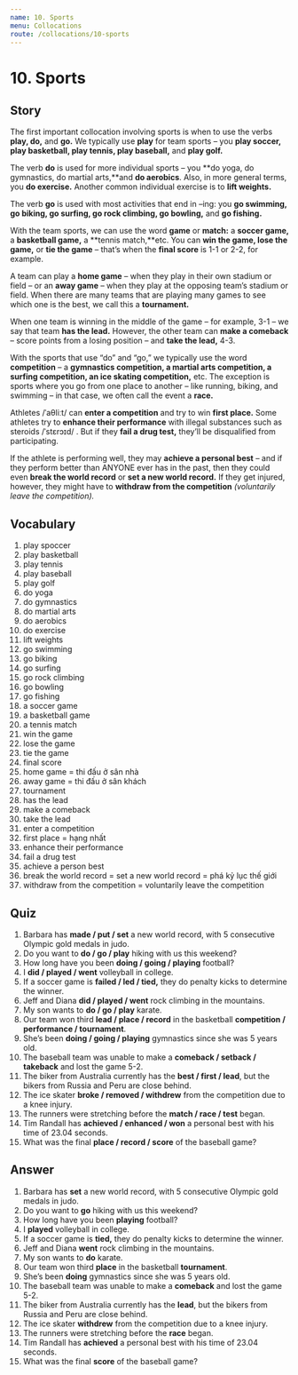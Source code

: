 ```yaml
---
name: 10. Sports
menu: Collocations
route: /collocations/10-sports
---
```


# 10. Sports

## Story
The first important collocation involving sports is when to use the verbs **play, do,** and **go.** We typically use **play** for team sports – you **play soccer, play basketball, play tennis, play baseball,** and **play golf.**

The verb **do** is used for more individual sports – you **do yoga, do gymnastics, do martial arts,**and **do aerobics**. Also, in more general terms, you **do exercise.** Another common individual exercise is to **lift weights.**

The verb **go** is used with most activities that end in –ing: you **go swimming, go biking, go surfing, go rock climbing, go bowling,** and **go fishing.**

With the team sports, we can use the word **game** or **match:** a **soccer game,** a **basketball game,** a **tennis match,**etc. You can **win the game, lose the game,** or **tie the game** – that’s when the **final score** is 1-1 or 2-2, for example. 

A team can play a **home game** – when they play in their own stadium or field – or an **away game** – when they play at the opposing team’s stadium or field. When there are many teams that are playing many games to see which one is the best, we call this a **tournament.**

When one team is winning in the middle of the game – for example, 3-1 – we say that team **has the lead.** However, the other team can **make a comeback** – score points from a losing position – and **take the lead,** 4-3. 

With the sports that use “do” and “go,” we typically use the word **competition** – a **gymnastics competition, a martial arts competition, a surfing competition, an ice skating competition,** etc. The exception is sports where you go from one place to another – like running, biking, and swimming – in that case, we often call the event a **race.**

Athletes /ˈaθliːt/ can **enter a competition** and try to win **first place.** Some athletes try to **enhance their performance** with illegal substances such as steroids /ˈstɛrɔɪd/ . But if they **fail a drug test,** they’ll be disqualified from participating. 

If the athlete is performing well, they may **achieve a personal best** – and if they perform better than ANYONE ever has in the past, then they could even **break the world record** or **set a new world record.** If they get injured, however, they might have to **withdraw from the competition** *(voluntarily leave the competition).*

## Vocabulary
1. play spoccer
2. play basketball
3. play tennis
4. play baseball
5. play golf
6. do yoga
7. do gymnastics
8. do martial arts
9. do aerobics
10. do exercise
11. lift weights
12. go swimming
13. go biking
14. go surfing
15. go rock climbing
16. go bowling
17. go fishing
18. a soccer game
19. a basketball game
20. a tennis match
21. win the game
22. lose the game
23. tie the game
24. final score
25. home game = thi đấu ở sân nhà
26. away game = thi đấu ở sân khách
27. tournament
28. has the lead
29. make a comeback
30. take the lead
31. enter a competition
32. first place = hạng nhất
33. enhance their performance
34. fail a drug test
35. achieve a person best
36. break the world record = set a new world record = phá kỷ lục thế giới
37. withdraw from the competition = voluntarily leave the competition

## Quiz
1. Barbara has **made / put / set** a new world record, with 5 consecutive Olympic gold medals in judo. 
2. Do you want to **do / go / play** hiking with us this weekend? 
3. How long have you been **doing / going / playing** football? 
4. I **did / played / went** volleyball in college. 
5. If a soccer game is **failed / led / tied,** they do penalty kicks to determine the winner. 
6. Jeff and Diana **did / played / went** rock climbing in the mountains. 
7. My son wants to **do / go / play** karate. 
8. Our team won third **lead / place / record** in the basketball **competition / performance / tournament**. 
9. She’s been **doing / going / playing** gymnastics since she was 5 years old. 
10. The baseball team was unable to make a **comeback / setback / takeback** and lost the game 5-2. 
11. The biker from Australia currently has the **best / first / lead**, but the bikers from Russia and Peru are close behind. 
12. The ice skater **broke / removed / withdrew** from the competition due to a knee injury. 
13. The runners were stretching before the **match / race / test** began. 
14. Tim Randall has **achieved / enhanced / won** a personal best with his time of 23.04 seconds. 
15. What was the final **place / record / score** of the baseball game? 

## Answer
1. Barbara has **set** a new world record, with 5 consecutive Olympic gold medals in judo. 
2. Do you want to **go** hiking with us this weekend? 
3. How long have you been **playing** football? 
4. I **played** volleyball in college. 
5. If a soccer game is **tied,** they do penalty kicks to determine the winner. 
6. Jeff and Diana **went** rock climbing in the mountains. 
7. My son wants to **do** karate. 
8. Our team won third **place** in the basketball **tournament**. 
9. She’s been **doing** gymnastics since she was 5 years old. 
10. The baseball team was unable to make a **comeback** and lost the game 5-2. 
11. The biker from Australia currently has the **lead**, but the bikers from Russia and Peru are close behind. 
12. The ice skater **withdrew** from the competition due to a knee injury. 
13. The runners were stretching before the **race** began. 
14. Tim Randall has **achieved** a personal best with his time of 23.04 seconds. 
15. What was the final **score** of the baseball game? 
